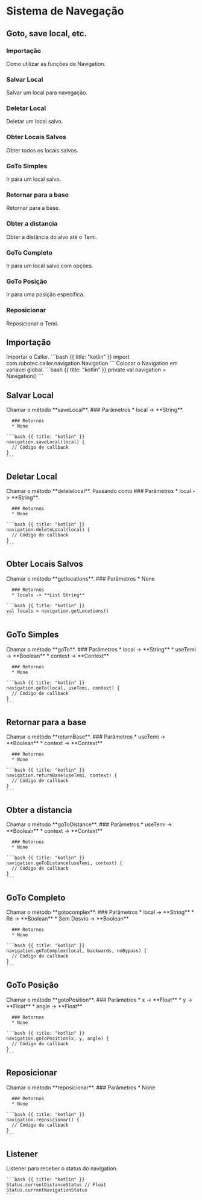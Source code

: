 # Sistema de Navegação
Goto, save local, etc.
---

### Importação
Como utilizar as funções de Navigation.

### Salvar Local
Salvar um local para navegação.

### Deletar Local
Deletar um local salvo.

### Obter Locais Salvos
Obter todos os locais salvos.

### GoTo Simples
Ir para um local salvo.

### Retornar para a base
Retornar para a base.

### Obter a distancia
Obter a distância do alvo até o Temi.

### GoTo Completo
Ir para um local salvo com opções.

### GoTo Posição
Ir para uma posição específica.

### Reposicionar
Reposicionar o Temi.

## Importação

<Row>
  <Col>
    Importar o Caller.
  </Col>
  <Col>
    ```bash {{ title: "kotlin" }}
    import com.robotec.caller.navigation.Navigation
    ```
  </Col>
  <Col>
    Colocar o Navigation em variável global.
  </Col>
  <Col>
    ```bash {{ title: "kotlin" }}
    private val navigation = Navigation()
    ```
  </Col>
</Row>

## Salvar Local

<Row>
  <Col>
      Chamar o método **saveLocal**.
      ### Parâmetros
      * local ->  **String**.

      ### Retornos
      * None
  </Col>
  <Col>

    ```bash {{ title: "kotlin" }}
    navigation.saveLocal(local) {
      // Código de callback
    }
    ```
  </Col>
</Row>

## Deletar Local

<Row>
  <Col>
      Chamar o método **deletelocal**. Passando como
      ### Parâmetros
      * local ->  **String**.

      ### Retornos
      * None
  </Col>
  <Col>

    ```bash {{ title: "kotlin" }}
    navigation.deleteLocal(local) {
      // Código de callback
    }
    ```
  </Col>
</Row>

## Obter Locais Salvos

<Row>
  <Col>
      Chamar o método **getlocations**.
      ### Parâmetros
      * None

      ### Retornos
      * locals -> **List String**
  </Col>
  <Col>

    ```bash {{ title: "kotlin" }}
    val locals = navigation.getLocations()
    ```
  </Col>
</Row>

## GoTo Simples

<Row>
  <Col>
      Chamar o método **goTo**.
      ### Parâmetros
      * local -> **String**
      * useTemi -> **Boolean**
      * context -> **Context**

      ### Retornos
      * None
  </Col>
  <Col>

    ```bash {{ title: "kotlin" }}
    navigation.goTo(local, useTemi, context) {
      // Código de callback
    }
    ```
  </Col>
</Row>

## Retornar para a base

<Row>
  <Col>
      Chamar o método **returnBase**.
      ### Parâmetros
      * useTemi -> **Boolean**
      * context -> **Context**

      ### Retornos
      * None
  </Col>
  <Col>

    ```bash {{ title: "kotlin" }}
    navigation.returnBase(useTemi, context) {
      // Código de callback
    }
    ```
  </Col>
</Row>

## Obter a distancia

<Row>
  <Col>
      Chamar o método **goToDistance**.
      ### Parâmetros
      * useTemi -> **Boolean**
      * context -> **Context**

      ### Retornos
      * None
  </Col>
  <Col>

    ```bash {{ title: "kotlin" }}
    navigation.goToDistance(useTemi, context) {
      // Código de callback
    }
    ```
  </Col>
</Row>

## GoTo Completo

<Row>
  <Col>
      Chamar o método **gotocomplex**.
      ### Parâmetros
      * local -> **String**
      * Ré -> **Boolean**
      * Sem Desvio -> **Boolean**

      ### Retornos
      * None
  </Col>
  <Col>

    ```bash {{ title: "kotlin" }}
    navigation.goToComplex(local, backwards, noBypass) {
      // Código de callback
    }
    ```
  </Col>
</Row>

## GoTo Posição

<Row>
  <Col>
      Chamar o método **gotoPosition**.
      ### Parâmetros
      * x -> **Float**
      * y -> **Float**
      * angle -> **Float**

      ### Retornos
      * None
  </Col>
  <Col>

    ```bash {{ title: "kotlin" }}
    navigation.goToPosition(x, y, angle) {
      // Código de callback
    }
    ```
  </Col>
</Row>


## Reposicionar

<Row>
  <Col>
      Chamar o método **reposicionar**.
      ### Parâmetros
      * None

      ### Retornos
      * None
  </Col>
  <Col>

    ```bash {{ title: "kotlin" }}
    navigation.reposicionar() {
      // Código de callback
    }
    ```
  </Col>
</Row>

## Listener

<Row>
  <Col>
    Listener para receber o status do navigation.
  </Col>
  <Col>

    ```bash {{ title: "kotlin" }}
    Status.currentDistanceStatus // Float
    Status.currentNavigationStatus
    ```
  </Col>
</Row>